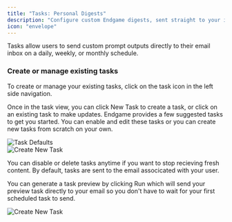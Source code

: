 ```yaml
---
title: "Tasks: Personal Digests"
description: "Configure custom Endgame digests, sent straight to your inbox."
icon: "envelope"
---
```


Tasks allow users to send custom prompt outputs directly to their email inbox on a daily, weekly, or monthly schedule. 

### Create or manage existing tasks

To create or manage your existing tasks, click on the task icon in the left side navigation.

Once in the task view, you can click New Task to create a task, or click on an existing task to make updates. Endgame provides a few suggested tasks to get you started. You can enable and edit these tasks or you can create new tasks from scratch on your own. 

<Frame>
  <img
    src="./images/task-defaults-9-26-25.png"
    alt="Task Defaults"
    className="rounded-lg"
  />
</Frame>
<br/>
<Frame>
  <img
    src="./images/create-new-task-9-26-25.png"
    alt="Create New Task"
    className="rounded-lg"
  />
</Frame>

You can disable or delete tasks anytime if you want to stop recieving fresh content. By default, tasks are sent to the email associcated with your user.

You can generate a task preview by clicking Run which will send your preview task directly to your email so you don't have to wait for your first scheduled task to send.

<Frame>
  <img
    src="./images/active-task-9-26-255.png"
    alt="Create New Task"
    className="rounded-lg"
  />
</Frame>
